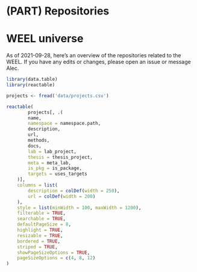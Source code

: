 # (PART) Repositories {-}


# WEEL universe

As of 2021-09-28, here's an overview of the repositories related to the 
WEEL. If you have any edits or changes, please open an issue or message Alec. 

```r
library(data.table)
library(reactable)

projects <- fread('data/projects.csv')

reactable(
		projects[, .(
		name,
		namespace = namespace.path,
		description,
		url,
		methods,
		docs,
		lab = lab_project,
		thesis = thesis_project,
		meta = meta_lab,
		is_pkg = is_package,
		targets = uses_targets
	)],
	columns = list(
		description = colDef(width = 250),
		url = colDef(width = 200)
	),
	style = list(minWidth = 100, maxWidth = 1200),
	filterable = TRUE,
	searchable = TRUE,
	defaultPageSize = 8,
	highlight = TRUE,
	resizable = TRUE,
	bordered = TRUE,
	striped = TRUE,
	showPageSizeOptions = TRUE,
	pageSizeOptions = c(4, 8, 12)
)
```
